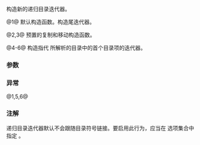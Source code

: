 {{cpp/experimental/fs/recursive_directory_iterator/title|recursive_directory_iterator}}
{{cpp/experimental/fs/recursive_directory_iterator/navbar}}
{{dcl begin}}
{{dcl|num=1|since=fs_ts|1=
recursive_directory_iterator();
}}
{{dcl|num=2|since=fs_ts|1=
recursive_directory_iterator( const recursive_directory_iterator&amp; ) = default;
}}
{{dcl|num=3|since=fs_ts|1=
recursive_directory_iterator( recursive_directory_iterator&amp;&amp; ) = default;
}}
{{dcl|num=4|since=fs_ts|1=
explicit recursive_directory_iterator( const path&amp; p,
                                       directory_options options = directory_options::none );
}}
{{dcl|num=5|since=fs_ts|1=
recursive_directory_iterator( const path&amp; p,
                              directory_options options, error_code&amp; ec );
}}
{{dcl|num=6|since=fs_ts|1=
recursive_directory_iterator( const path&amp; p, error_code&amp; ec );
}}
{{dcl end}}

构造新的递归目录迭代器。

@1@ 默认构造函数。构造尾迭代器。

@2,3@ 预置的复制和移动构造函数。

@4-6@ 构造指代 {{c|p}} 所解析的目录中的首个目录项的迭代器。

{{todo|errors}}

===参数===
{{todo}}

===异常===
@1,5,6@ {{unreviewed noexcept}}

{{todo}}

===注解===
递归目录迭代器默认不会跟随目录符号链接。要启用此行为，应当在 {{c|options}} 选项集合中指定 {{tt|directory_options::follow_directory_symlink}}。